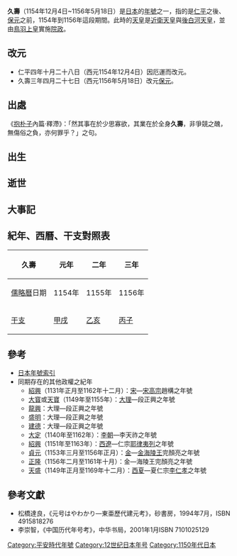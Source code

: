 {{japanese|japanese=久寿|kana=きゅうじゅ|romaji=Kyūju}}

'''久壽'''（1154年12月4日~1156年5月18日）是[[日本|日本]]的[[年號|年號]]之一，指的是[[仁平_(近卫天皇)|仁平]]之後、[[保元|保元]]之前，1154年到1156年這段期間。此時的[[天皇|天皇]]是[[近衛天皇|近衛天皇]]與[[後白河天皇|後白河天皇]]，並由[[鳥羽上皇|鳥羽上皇]]實施[[院政|院政]]。

== 改元 ==
*仁平四年十月二十八日（西元1154年12月4日）因厄運而改元。
*久壽三年四月二十七日（西元1156年5月18日）改元[[保元|保元]]。

== 出處 ==
《[[抱朴子|抱朴子]]內篇·釋滯》：「然其事在於少思寡欲，其業在於全身'''久壽'''，非爭競之醜，無傷俗之負，亦何罪乎？」之句。

==出生==
==逝世==
==大事記==
==紀年、西曆、干支對照表==
{| class="wikitable" cellspacing=0 style="text-align:center"
|- style="background-color:#CCCCCC"
!久壽!!元年!!二年!!三年
|-
|[[儒略曆|儒略曆]]日期||1154年||1155年||1156年
|-
|[[干支|干支]]||[[甲戌|甲戌]]||[[乙亥|乙亥]]||[[丙子|丙子]]
|}

==參考==
*[[日本年號索引|日本年號索引]]
*同期存在的其他政權之紀年
**[[紹興_(宋高宗)|紹興]]（1131年正月至1162年十二月）：[[南宋|宋]]—[[宋高宗|宋高宗]]趙構之年號
**[[大寳_(段正興)|大寳]]或[[天寶|天寶]]（1149年至1155年）：[[大理國|大理]]—段正興之年號
**[[龙兴_(大理)|龍興]]：大理—段正興之年號
**[[盛明|盛明]]：大理—段正興之年號
**[[建德_(后理)|建德]]：大理—段正興之年號
**[[大定_(李天祚)|大定]]（1140年至1162年）：[[李朝_(越南)|李朝]]—李天祚之年號
**[[紹興_(耶律夷列)|紹興]]（1151年至1163年）：[[西遼|西遼]]—仁宗[[耶律夷列|耶律夷列]]之年號
**[[貞元_(完顏亮)|貞元]]（1153年三月至1156年正月）：[[金朝|金]]—[[金海陵王|金海陵王]]完顏亮之年號
**[[正隆|正隆]]（1156年二月至1161年十月）：金—海陵王完顏亮之年號
**[[天盛_(西夏)|天盛]]（1149年正月至1169年十二月）：[[西夏|西夏]]—夏仁宗[[李仁孝|李仁孝]]之年號

==參考文獻==
*松橋達良，《元号はやわかり—東亜歷代建元考》，砂書房，1994年7月，ISBN 4915818276
*李崇智，《中国历代年号考》，中华书局，2001年1月ISBN 7101025129

{{年号|[[仁平_(近衛天皇)|仁平]]|[[日本年號|日本年號]]|[[保元|保元]]}}
{{日本元號}}
{{DEFAULTSORT:Kyuuju}}
[[Category:平安時代年號|Category:平安時代年號]]
[[Category:12世纪日本年号|Category:12世纪日本年号]]
[[Category:1150年代日本|Category:1150年代日本]]